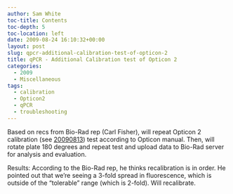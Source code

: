 ```yaml
---
author: Sam White
toc-title: Contents
toc-depth: 5
toc-location: left
date: 2009-08-24 16:10:32+00:00
layout: post
slug: qpcr-additional-calibration-test-of-opticon-2
title: qPCR - Additional Calibration test of Opticon 2
categories:
  - 2009
  - Miscellaneous
tags:
  - calibration
  - Opticon2
  - qPCR
  - troubleshooting
---
```


Based on recs from Bio-Rad rep (Carl Fisher), will repeat Opticon 2 calibration (see [20090813](/Sam%27s+Working+Notebook+Jun-Aug+2009#sjw20090813)) test according to Opticon manual. Then, will rotate plate 180 degrees and repeat test and upload data to Bio-Rad server for analysis and evaluation.

Results: According to the Bio-Rad rep, he thinks recalibration is in order. He pointed out that we're seeing a 3-fold spread in fluorescence, which is outside of the "tolerable" range (which is 2-fold). Will recalibrate.
